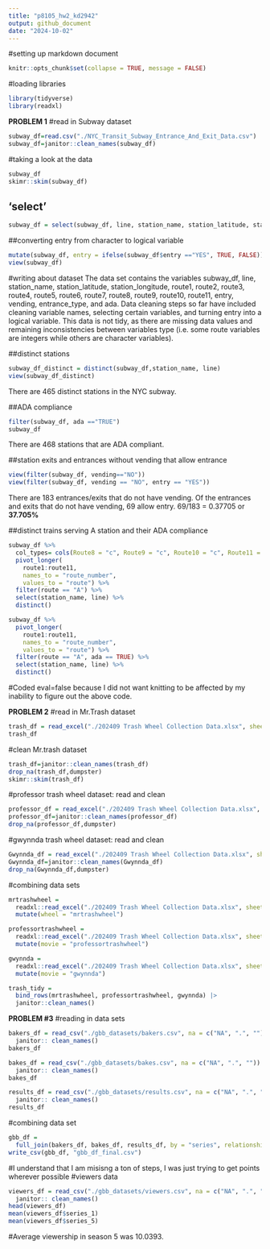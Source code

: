 ```yaml
---
title: "p8105_hw2_kd2942"
output: github_document
date: "2024-10-02"
---
```


#setting up markdown document
```r
knitr::opts_chunk$set(collapse = TRUE, message = FALSE)
```

#loading libraries
```r
library(tidyverse)
library(readxl)
```

**PROBLEM 1**
#read in Subway dataset
```r
subway_df=read.csv("./NYC_Transit_Subway_Entrance_And_Exit_Data.csv")
subway_df=janitor::clean_names(subway_df)
```

#taking a look at the data 
```r
subway_df
skimr::skim(subway_df)
```

## 'select'
```r
subway_df = select(subway_df, line, station_name, station_latitude, station_longitude, route1:route11, entry, vending, entrance_type, ada)
```

##converting entry from character to logical variable
```r
mutate(subway_df, entry = ifelse(subway_df$entry =="YES", TRUE, FALSE))
view(subway_df)
```

#writing about dataset
The data set contains the variables subway_df, line, station_name, station_latitude, station_longitude, route1, route2, route3, route4, route5, route6, route7, route8, route9, route10, route11, entry, vending, entrance_type, and ada. Data cleaning steps so far have included cleaning variable names, selecting certain variables, and turning entry into a logical variable. This data is not tidy, as there are missing data values and remaining inconsistencies between variables type (i.e. some route variables are integers while others are character variables).

##distinct stations
```r
subway_df_distinct = distinct(subway_df,station_name, line)
view(subway_df_distinct)
```
There are 465 distinct stations in the NYC subway. 

##ADA compliance
```r
filter(subway_df, ada =="TRUE")
subway_df
```
There are 468 stations that are ADA compliant.

##station exits and entrances without vending that allow entrance
```r
view(filter(subway_df, vending=="NO"))
view(filter(subway_df, vending == "NO", entry == "YES"))
```
There are 183 entrances/exits that do not have vending. Of the entrances and exits that do not have vending, 69 allow entry. 69/183 = 0.37705 or **37.705%**

##distinct trains serving A station and their ADA compliance
```r
subway_df %>%
  col_types= cols(Route8 = "c", Route9 = "c", Route10 = "c", Route11 = "c")%>%
  pivot_longer(
    route1:route11,
    names_to = "route_number",
    values_to = "route") %>% 
  filter(route == "A") %>%
  select(station_name, line) %>% 
  distinct()

subway_df %>% 
  pivot_longer(
    route1:route11,
    names_to = "route_number",
    values_to = "route") %>% 
  filter(route == "A", ada == TRUE) %>% 
  select(station_name, line) %>%
  distinct()
```
#Coded eval=false because I did not want knitting to be affected by my inability to figure out the above code.


**PROBLEM 2**
#read in Mr.Trash dataset
```r
trash_df = read_excel("./202409 Trash Wheel Collection Data.xlsx", sheet="Mr. Trash Wheel", na = c("NA", ".", ""))
trash_df
```

#clean Mr.trash dataset
```r
trash_df=janitor::clean_names(trash_df)
drop_na(trash_df,dumpster)
skimr::skim(trash_df)
```

#professor trash wheel dataset: read and clean
```r
professor_df = read_excel("./202409 Trash Wheel Collection Data.xlsx", sheet="Professor Trash Wheel", na = c("NA", ".", "")) 
professor_df=janitor::clean_names(professor_df)
drop_na(professor_df,dumpster)
```

#gwynnda trash wheel dataset: read and clean
```r
Gwynnda_df = read_excel("./202409 Trash Wheel Collection Data.xlsx", sheet="Gwynnda Trash Wheel", na = c("NA", ".", "")) 
Gwynnda_df=janitor::clean_names(Gwynnda_df)
drop_na(Gwynnda_df,dumpster)
```

#combining data sets
```r
mrtrashwheel = 
  readxl::read_excel("./202409 Trash Wheel Collection Data.xlsx", sheet="Mr. Trash Wheel") |>
  mutate(wheel = "mrtrashwheel")

professortrashwheel = 
  readxl::read_excel("./202409 Trash Wheel Collection Data.xlsx", sheet = "Professor Trash Wheel") |>
  mutate(movie = "professortrashwheel")

gwynnda = 
  readxl::read_excel("./202409 Trash Wheel Collection Data.xlsx", sheet="Gwynnda Trash Wheel") |>
  mutate(movie = "gwynnda")

trash_tidy = 
  bind_rows(mrtrashwheel, professortrashwheel, gwynnda) |>
  janitor::clean_names() 
```

**PROBLEM #3**
#reading in data sets
```r
bakers_df = read_csv("./gbb_datasets/bakers.csv", na = c("NA", ".", "")) |>
  janitor:: clean_names()
bakers_df

bakes_df = read_csv("./gbb_datasets/bakes.csv", na = c("NA", ".", "")) |>
  janitor:: clean_names()
bakes_df

results_df = read_csv("./gbb_datasets/results.csv", na = c("NA", ".", "")) |>
  janitor:: clean_names()
results_df
```

#combining data set
```r
gbb_df = 
  full_join(bakers_df, bakes_df, results_df, by = "series", relationship = "many-to-many")
write_csv(gbb_df, "gbb_df_final.csv")
```
#I understand that I am misisng a ton of steps, I was just trying to get points wherever possible 
#viewers data
```r
viewers_df = read_csv("./gbb_datasets/viewers.csv", na = c("NA", ".", "")) |>
  janitor:: clean_names()
head(viewers_df)
mean(viewers_df$series_1)
mean(viewers_df$series_5)
```
#Average viewership in season 5 was 10.0393.


